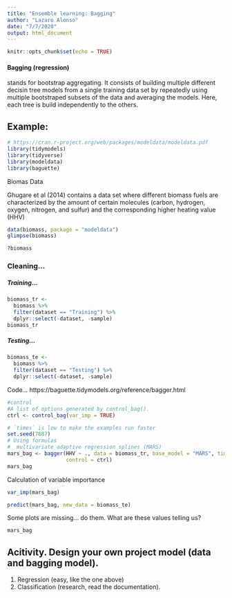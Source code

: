 ```yaml
---
title: "Ensemble learning: Bagging"
author: "Lazaro Alonso"
date: "7/7/2020"
output: html_document
---
```


```r
knitr::opts_chunk$set(echo = TRUE)
```

#### Bagging (regression)
stands for bootstrap aggregating. It consists of building multiple different decisin tree models from a single training data set by repeatedly using multiple bootstraped subsets of the data and averaging the models. Here, each tree is build independently to the others. 

## Example: 

```r
# https://cran.r-project.org/web/packages/modeldata/modeldata.pdf
library(tidymodels)
library(tidyverse)
library(modeldata)
library(baguette)
```

Biomas Data

Ghugare et al (2014) contains a data set where different biomass fuels are characterized by the amount of certain molecules (carbon, hydrogen, oxygen, nitrogen, and sulfur) and the corresponding higher heating value (HHV)

```r
data(biomass, package = "modeldata")
glimpse(biomass)
```
```r
?biomass
```

### Cleaning...
##### Training... 

```r
biomass_tr <-
  biomass %>%
  filter(dataset == "Training") %>%
  dplyr::select(-dataset, -sample)
biomass_tr
```
##### Testing...

```r
biomass_te <-
  biomass %>%
  filter(dataset == "Testing") %>%
  dplyr::select(-dataset, -sample)
```


Code... 
https://baguette.tidymodels.org/reference/bagger.html

```r
#control	
#A list of options generated by control_bag().
ctrl <- control_bag(var_imp = TRUE)

# `times` is low to make the examples run faster
set.seed(7687)
# Using formulas
#  multivariate adaptive regression splines (MARS)
mars_bag <- bagger(HHV ~ ., data = biomass_tr, base_model = "MARS", times = 5,
                   control = ctrl)
mars_bag
```
Calculation of variable importance

```r
var_imp(mars_bag)
```
```r
predict(mars_bag, new_data = biomass_te)
```

Some plots are missing... do them. What are these values telling us? 
```r
mars_bag
```

## Acitivity. Design your own project model (data and bagging model). 
1. Regression (easy, like the one above)
2. Classification (research, read the documentation). 


